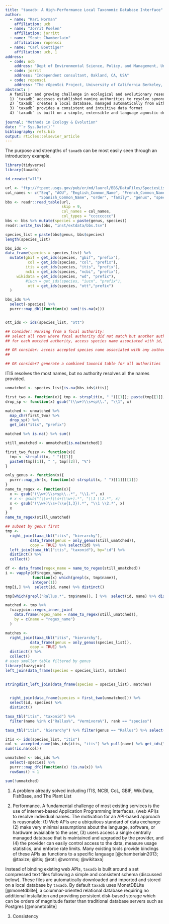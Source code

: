 ```yaml
---
title: "taxadb: A High-Performance Local Taxonomic Database Interface"
author:
  - name: "Kari Norman"
    affiliation: ucb
  - name: "Jorrit Poelen"
    affiliation: jorritt
  - name: "Scott Chamberlain"
    affiliation: ropensci      
  - name: "Carl Boettiger"
    affiliation: ucb, 1
address:
  - code: ucb
    address: "Dept of Environmental Science, Policy, and Management, University of California Berkeley, Berkeley CA 94720-3114, USA"
  - code: jorrit
    address: "Independent consultant, Oakland, CA, USA"
  - code: ropensci
    address: "The rOpenSci Project, University of California Berkeley, Berkeley CA 94720-3114, USA"
abstract: |
  A familiar and growing challenge in ecological and evolutionary research is that of reconciling scientific names of relevant taxa when combining data from separate sources. While this problem is already well understood and numerous naming authorities have been created to address the issue, most researchers lack a fast, consistent, and intuitive way to reconcile taxonomic names.  Here, we present `taxadb` R package to address this gap.  In contrast to existing tools, `taxadb` provides the following:
  1) `taxadb` accesses established naming authorities to resolve synonyms, IDs, and hiearchical classification.  
  2) `taxadb` creates a local database, managed automatically from within R, that provides fast operations on millions of taxonomic names.
  3) `taxadb` provides a consistent and intuitive data format
  4) `taxadb` is built on a simple, extensible and language agnostic design that can easily accomodiate new authorities.
  
journal: "Methods in Ecology & Evolution"
date: "`r Sys.Date()`"
bibliography: refs.bib
output: rticles::elsevier_article
---
```


The purpose and strengths of `taxadb` can be most easily seen through an introductory example.  

```r
library(tidyverse)
library(taxadb)
```

```r
td_create("all")
```


```r
url <- "ftp://ftpext.usgs.gov/pub/er/md/laurel/BBS/DataFiles/SpeciesList.txt"
col_names <- c("Seq", "AOU", "English_Common_Name", "French_Common_Name",
               "Spanish_Common_Name", "order", "family", "genus", "species")
bbs <- readr::read_table(url, 
                         skip = 9, 
                         col_names = col_names, 
                         col_types = "ccccccccc")
bbs <- bbs %>% mutate(species = paste(genus, species))
readr::write_tsv(bbs, "inst/extdata/bbs.tsv")

```

```r
species_list = paste(bbs$genus, bbs$species)
length(species_list)
```


```r
bbs_ids <- 
data_frame(species = species_list) %>% 
  mutate(gbif = get_ids(species, "gbif", "prefix"),
          col = get_ids(species, "col", "prefix"),
         itis = get_ids(species, "itis", "prefix"),
         ncbi = get_ids(species, "ncbi", "prefix"),
     wikidata = get_ids(species, "wd", "prefix"),
         #iucn = get_ids(species, "iucn", "prefix"),
          ott = get_ids(species, "ott","prefix") 
  )

```



```r
bbs_ids %>% 
  select(-species) %>% 
  purrr::map_dbl(function(x) sum(!is.na(x)))
```

```r
```


```r
ott_ids <- ids(species_list, "ott")
```


```r
## Consider: Working from a focal authority:
## select all rows where focal authority did not match but another authority did
## for each matched authority, access species name associated with id, and requery

## OR consider: access accepted species name associated with any authority, requery that in original authority?
## 

## OR consider? generate a combined taxonid table for all authorities
```


ITIS resolves the most names, but no authority resolves all the names provided.  

```r
unmatched <- species_list[is.na(bbs_ids$itis)]

first_two <- function(x){ tmp <- strsplit(x, " ")[[1]]; paste(tmp[[1]], tmp[[2]]) }
drop_sp <- function(x) gsub("(\\w+)\\s+sp\\.", "\\1", x)

matched <- unmatched %>% 
  map_chr(first_two) %>% 
  drop_sp() %>%
  get_ids("itis", "prefix")

matched %>% is.na() %>% sum()

still_umatched <- unmatched[is.na(matched)]

```

```r
first_two_fuzzy <- function(x){ 
  tmp <- strsplit(x, " ")[[1]]
  paste0(tmp[[1]], " ", tmp[[2]], "%") 
}

only_genus <- function(x){ 
  purrr::map_chr(x, function(x) strsplit(x, " ")[[1]][[1]])
}
name_to_regex <- function(x){ 
  x <- gsub("(\\w+)\\s+sp\\..*", "\\1.*", x)
  # x <- gsub("(\\w+)\\s+(\\w+).*", "\\1 \\2.*", x)
  x <- gsub("(\\w+)\\s+(\\w{1,3}).*", "\\1 \\2.*", x)
  x
}
name_to_regex(still_umatched)

## subset by genus first
tmp <- 
  right_join(taxa_tbl("itis", "hierarchy"), 
           data_frame(genus = only_genus(still_umatched)),
           copy = TRUE) %>% select(id) %>% 
  left_join(taxa_tbl("itis", "taxonid"), by="id") %>%
  distinct() %>% 
  collect() 

df <- data_frame(regex_name = name_to_regex(still_umatched))
i <- vapply(df$regex_name, 
            function(x) which(grepl(x, tmp$name)),
            integer(1))
tmp[i,] %>%  select(id, name) %>% distinct()

tmp[which(grepl("Rallus.*", tmp$name)), ] %>%  select(id, name) %>% distinct()


```

```r
matched <- tmp %>%   
  fuzzyjoin::regex_inner_join(
    data.frame(regex_name = name_to_regex(still_umatched)),
    by = c(name = "regex_name")
  )
```



```r
matches <- 
  right_join(taxa_tbl("itis", "hierarchy"), 
           data_frame(genus = only_genus(species_list)),
           copy = TRUE) %>% 
  distinct() %>% 
  collect() 
# uses smaller table filtered by genus
library(fuzzyjoin)
left_join(data_frame(species = species_list), matches)
  

stringdist_left_join(data_frame(species = species_list), matches)

  
  right_join(data_frame(species = first_two(unmatched))) %>% 
  select(id, species) %>% 
  distinct()

taxa_tbl("itis", "taxonid") %>%
  filter(name %in% c("Rallus%", "Vermivora%"), rank == "species")

taxa_tbl("itis", "hierarchy") %>% filter(genus == "Rallus") %>% select(genus, species)
```

```r
itis <- ids(species_list, "itis") 
col <- accepted_name(bbs_ids$itis, "itis") %>% pull(name) %>% get_ids("col")
sum(!is.na(col))
```

```r
unmatched <- bbs_ids %>%  
  select(-species) %>%
  purrr::map_dfc(function(x) !is.na(x)) %>% 
  rowSums() < 1

sum(!unmatched)
```

1. A problem already solved  including ITIS, NCBI, CoL, GBIF, WikiData, FishBase, and The Plant List


2. Performance.  A fundamental challenge of most existing services is the use of internet-based Application Programming Interfaces, (web API)s to resolve individual names.  The motivation for an API-based approach is reasonable: (1) Web APIs are a ubiquitous standard of data exchange (2) make very minimal assumptions about the language, software, or hardware avaialable to the user, (3) users access a single centrally managed database that is maintained and upgraded by the provider, and (4) the provider can easily control access to the data, measure usage statistics, and enforce rate limits.  Many existing tools provide bindings of these APIs as functions to a specific language [@chamberlain2013; @taxize; @itis; @rotl; @worrms; @wikitaxa]

Instead of binding existing web APIs, `taxadb` is built around a set compressed text files following a simple and consistent schema (discussed below). These files are automatically downloaded and imported and stored on a local database by `taxadb`.  By default `taxadb` uses MonetDBLite [@monetdblite], a columnar-oriented relational database requiring no additional installation and providing persistent disk-based storage which can be orders of magnitude faster than traditional database servers such as Postgres [@monetdblite]

3. Consistency 

